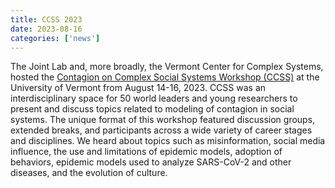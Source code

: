 ```yaml
---
title: CCSS 2023
date: 2023-08-16
categories: ['news']
---
```


The Joint Lab and, more broadly, the Vermont Center for Complex Systems, hosted the [Contagion on Complex Social Systems Workshop (CCSS)](https://ccss-conference.github.io/) at the University of Vermont from August 14-16, 2023. CCSS was an interdisciplinary space for 50 world leaders and young researchers to present and discuss topics related to modeling of contagion in social systems. The unique format of this workshop featured discussion groups, extended breaks, and participants across a wide variety of career stages and disciplines. We heard about topics such as misinformation, social media influence, the use and limitations of epidemic models, adoption of behaviors, epidemic models used to analyze SARS-CoV-2 and other diseases, and the evolution of culture.